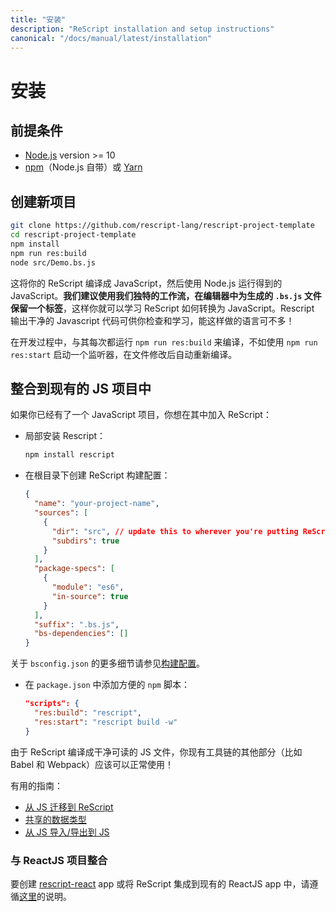 ```yaml
---
title: "安装"
description: "ReScript installation and setup instructions"
canonical: "/docs/manual/latest/installation"
---
```


<!--
# Installation
-->
# 安装

<!--
## Prerequisites
-->
## 前提条件

<!--
- [Node.js](https://nodejs.org/) version >= 10
- [npm](https://docs.npmjs.com/cli/) (which comes with Node.js) or [Yarn](https://yarnpkg.com/)
-->

- [Node.js](https://nodejs.org/) version >= 10
- [npm](https://docs.npmjs.com/cli/)（Node.js 自带）或 [Yarn](https://yarnpkg.com/)

<!--
## New Project
-->
## 创建新项目

```sh
git clone https://github.com/rescript-lang/rescript-project-template
cd rescript-project-template
npm install
npm run res:build
node src/Demo.bs.js
```

<!--
That compiles your ReScript into JavaScript, then uses Node.js to run said JavaScript. **We recommend you use our unique workflow of keeping a tab open for the generated `.bs.js` file**, so that you can learn how ReScript transforms into JavaScript. Not many languages output clean JavaScript code you can inspect and learn from!
-->

这将你的 ReScript 编译成 JavaScript，然后使用 Node.js 运行得到的 JavaScript。**我们建议使用我们独特的工作流，在编辑器中为生成的 `.bs.js` 文件保留一个标签**，这样你就可以学习 ReScript 如何转换为 JavaScript。Rescript 输出干净的 Javascript 代码可供你检查和学习，能这样做的语言可不多！

<!--
During development, instead of running `npm run res:build` each time to compile, use `npm run res:start` to start a watcher that recompiles automatically after file changes.
-->

在开发过程中，与其每次都运行 `npm run res:build` 来编译，不如使用 `npm run res:start` 启动一个监听器，在文件修改后自动重新编译。

<!--
## Integrate Into an Existing JS Project
-->
## 整合到现有的 JS 项目中

<!--
If you already have a JavaScript project into which you'd like to add ReScript:
-->

如果你已经有了一个 JavaScript 项目，你想在其中加入 ReScript：

<!--
- Install ReScript locally:
-->
- 局部安装 Rescript：
  ```sh
  npm install rescript
  ```

<!--
- Create a ReScript build configuration at the root:
-->
- 在根目录下创建 ReScript 构建配置：
  ```json
  {
    "name": "your-project-name",
    "sources": [
      {
        "dir": "src", // update this to wherever you're putting ReScript files
        "subdirs": true
      }
    ],
    "package-specs": [
      {
        "module": "es6",
        "in-source": true
      }
    ],
    "suffix": ".bs.js",
    "bs-dependencies": []
  }
  ```
<!--
  See [Build Configuration](build-configuration) for more details on `bsconfig.json`.
-->
  关于 `bsconfig.json` 的更多细节请参见[构建配置](build-configuration)。

<!--
- Add convenience `npm` scripts to `package.json`:
-->
- 在 `package.json` 中添加方便的 `npm` 脚本：
  ```json
  "scripts": {
    "res:build": "rescript",
    "res:start": "rescript build -w"
  }
  ```
<!--
Since ReScript compiles to clean readable JS files, the rest of your existing toolchain (e.g. Babel and Webpack) should just work!
-->

由于 ReScript 编译成干净可读的 JS 文件，你现有工具链的其他部分（比如 Babel 和 Webpack）应该可以正常使用！

<!--
Helpful guides:
-->

有用的指南：

<!--
- [Converting from JS](converting-from-js).
- [Shared Data Types](shared-data-types).
- [Import from/Export to JS](import-from-export-to-js).
-->

- [从 JS 迁移到 ReScript](converting-from-js)
- [共享的数据类型](shared-data-types)
- [从 JS 导入/导出到 JS](import-from-export-to-js)

<!--
### Integrate with a ReactJS Project
-->
### 与 ReactJS 项目整合

<!--
To start a [rescript-react](/docs/react/latest/introduction) app, or to integrate ReScript into an existing ReactJS app, follow the instructions [here](/docs/react/latest/installation).
-->

要创建 [rescript-react](/docs/react/latest/introduction) app 或将 ReScript 集成到现有的 ReactJS app 中，请遵循[这里](/docs/react/latest/installation)的说明。
